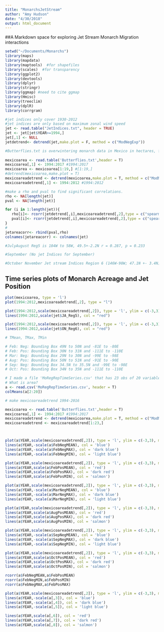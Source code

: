```yaml
---
title: "MonarchsJetStream"
author: "Amy Hudson"
date: "4/30/2018"
output: html_document
---
```

##A Markdown space for exploring Jet Stream Monarch Migration interactions

```r
setwd("~/Documents/Monarchs")
library(maps)
library(mapdata)
library(maptools)  #for shapefiles
library(scales)  #for transparency
library(ggplot2)
library(devtools)
library(dplyr)
library(stringr)
library(ggmap) #need to cite ggmap
library(Hmisc)
library(treeclim)
library(dplR)
library(corrgram)
```


```r
#jet indices only cover 1930-2012
#jet indices are only based on maximum zonal wind speed
jet <- read.table("JetIndices.txt", header = TRUE) 
jet <- jet[jet$YEAR>=1994,]
jet[,1] <- NULL
jetdetrend<- detrend(jet,make.plot = F, method = c("ModNegExp"))

#Butterflies.txt is overwintering monarch data in Mexico in hectares, from https://monarchjointventure.org/news-events/news/eastern-monarch-overwintering-population-numbers-announced, covering period 1994/95 to 2017/18
  
mexicoarea <- read.table('Butterflies.txt',header = T)
mexicoarea[,1] <- 1994:2017 #1994:2017
mexicoarea <- mexicoarea[1:19,] #[1:19,]
#detrend(mexicoarea,make.plot = T)
mexicoareadetrend <- detrend(mexicoarea,make.plot = T, method = c("ModNegExp"))
mexicoareadetrend[,1] <- 1994:2012 #1994:2012

#make a rho and pval to find significant correlations.
rho <- NA[length(jet)]
pval <- NA[length(jet)]

for (i in 1:length(jet)){
   rho[i]<- rcorr(jetdetrend[,i],mexicoareadetrend[,2],type = c("spearman"))$r[1,2]
   pval[i]<- rcorr(jetdetrend[,i],mexicoareadetrend[,2],type = c("spearman"))$P[1,2]
}
#
jetareacorr<- rbind(pval,rho)
colnames(jetareacorr) <- colnames(jet)

#JulyAugust Reg5 is 104W to 58W, 49.5+-2.2N r = 0.287, p = 0.233

#September (No jet Indices for September)

#October November Jet stream Indices Region 6 (146W-98W; 47.1N +- 3.4N)(r = 0.373, p = 0.115) Showing a positive correlation with Jet stream position and Temperature in that region and Monarch overwintering numbers. 


```

## Time series plots of Monarch Acreage and Jet Position


```r
plot(mexicoarea, type = 'l')
plot(1994:2012,mexicoareadetrend[,2], type = "l")

plot(1994:2012,scale(mexicoareadetrend[,2]), type = 'l', ylim = c(-3,3), main = c("Mexican Overwintering Acreage and JA_Reg5"))
lines(1994:2012,scale(jet$JA_Reg5), col = "red")

plot(1994:2012,scale(mexicoareadetrend[,2]), type = 'l', ylim = c(-3,3), main = c("Mexican Overwintering Acreage and ON_Reg6"))
lines(1994:2012,scale(jet$ON_Reg6), col = "red")

```
```r

# TMean, TMax, TMin

# Feb: Neg: Bounding Box 49N to 50N and -81E to -80E
# Feb: Pos: Bounding Box 30N to 31N and -111E to -110E
# Mar: Neg: Bounding Box 29N to 30N and -99E to -98E
# Aug: Pos: Bounding Box 50N to 51N and -91E to -90E
# Sep: Neg: Bounding Box 34.5N to 35.5N and -99E to -98E
# Oct: Pos: Bounding Box 34N to 35N and -111E to -110E

# I made a file 'MoRegRepTimeSeries.csv' that has 23 obs of 20 variables 1994-2016
# What is area? 
a <- read.csv('MoRegRepTimeSeries.csv', header = T)
colMeans(a[2:20])

# make mexicoareadetrend 1994-2016

mexicoarea <- read.table('Butterflies.txt',header = T)
mexicoarea[,1] <- 1994:2017 #1994:2017
mexicoareadetrend <- detrend(mexicoarea,make.plot = T, method = c("ModNegExp"))
mexicoareadetrend <- mexicoareadetrend[1:23,]



plot(a$YEAR,scale(mexicoareadetrend[,2]), type = 'l', ylim = c(-3,3), main = "Feb: Neg: Bounding Box 49N to 50N and -81E to -80E", ylab = "Scaled Temp Mean, Max, Min", xlab = "YEAR")
lines(a$YEAR,-scale(a$FebNegMEAN), col = 'blue')
lines(a$YEAR,-scale(a$FebNegMAX), col = 'dark blue')
lines(a$YEAR,-scale(a$FebNegMIN), col = 'light blue')

plot(a$YEAR,scale(mexicoareadetrend[,2]), type = 'l', ylim = c(-3,3), main = "Feb: Pos: Bounding Box 30N to 31N and -111E to -110E", ylab = "Scaled Temp Mean, Max, Min", xlab = "YEAR")
lines(a$YEAR,scale(a$FebPosMEAN), col = 'red')
lines(a$YEAR,scale(a$FebPosMAX), col = 'dark red')
lines(a$YEAR,scale(a$FebPosMIN), col = 'salmon')

plot(a$YEAR,scale(mexicoareadetrend[,2]), type = 'l', ylim = c(-3,3), main = "Mar: Neg: Bounding Box 29N to 30N and -99E to -98E", ylab = "Scaled Temp Mean, Max, Min", xlab = "YEAR")
lines(a$YEAR,-scale(a$MarNegMEAN), col = 'blue')
lines(a$YEAR,-scale(a$MarNegMAX), col = 'dark blue')
lines(a$YEAR,-scale(a$MarNegMIN), col = 'light blue')

plot(a$YEAR,scale(mexicoareadetrend[,2]), type = 'l', ylim = c(-3,3), main = "Aug: Pos: Bounding Box 50N to 51N and -91E to -90E", ylab = "Scaled Temp Mean, Max, Min", xlab = "YEAR")
lines(a$YEAR,scale(a$AugPosMEAN), col = 'red')
lines(a$YEAR,scale(a$AugPosMAX), col = 'dark red')
lines(a$YEAR,scale(a$AugPosMIN), col = 'salmon')

plot(a$YEAR,scale(mexicoareadetrend[,2]), type = 'l', ylim = c(-3,3), main = "Sep: Neg: Bounding Box 34.5N to 35.5N and -99E to -98E", ylab = "Scaled Temp Mean, Max, Min", xlab = "YEAR")
lines(a$YEAR,-scale(a$SepNegMEAN), col = 'blue')
lines(a$YEAR,-scale(a$SepNegMAX), col = 'dark blue')
lines(a$YEAR,-scale(a$SepNegMIN), col = 'light blue')

plot(a$YEAR,scale(mexicoareadetrend[,2]), type = 'l', ylim = c(-3,3), main = "Oct: Pos: Bounding Box 34N to 35N and -111E to -110E", ylab = "Scaled Temp Mean, Max, Min", xlab = "YEAR")
lines(a$YEAR,scale(a$OctPosMEAN), col = 'red')
lines(a$YEAR,scale(a$OctPosMAX), col = 'dark red')
lines(a$YEAR,scale(a$OctPosMIN), col = 'salmon')


```

```r
rcorr(a$FebNegMEAN,a$FebPosMEAN)
rcorr(a$FebNegMIN,a$FebPosMIN)
rcorr(a$FebNegMAX,a$FebPosMAX)

plot(a$YEAR,scale(mexicoareadetrend[,2]), type = 'l', ylim = c(-3,3), main = "Feb Dipole", ylab = "Scaled Temp Mean, Max, Min", xlab = "YEAR")
lines(a$YEAR,-scale(a[,3]), col = 'blue')
lines(a$YEAR,-scale(a[,4]), col = 'dark blue')
lines(a$YEAR,-scale(a[,5]), col = 'light blue')

lines(a$YEAR,scale(a[,6]), col = 'red')
lines(a$YEAR,scale(a[,7]), col = 'dark red')
lines(a$YEAR,scale(a[,8]), col = 'salmon')


```

